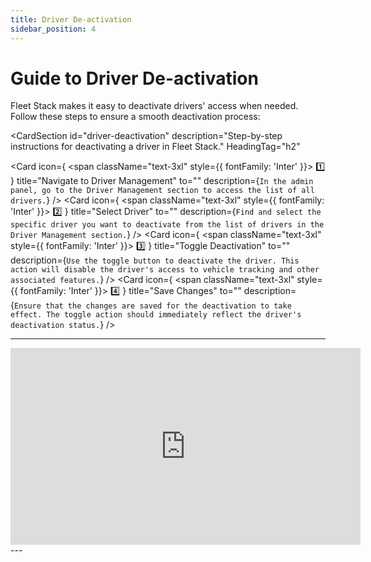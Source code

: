 ```yaml
---
title: Driver De-activation
sidebar_position: 4
---
```


# Guide to Driver De-activation

Fleet Stack makes it easy to deactivate drivers' access when needed. Follow these steps to ensure a smooth deactivation process:

<CardSection
  id="driver-deactivation"
  description="Step-by-step instructions for deactivating a driver in Fleet Stack."
  HeadingTag="h2"
>
  <Card
    icon={
      <span className="text-3xl" style={{ fontFamily: 'Inter' }}>
        1️⃣
      </span>
    }
    title="Navigate to Driver Management"
    to=""
    description={`In the admin panel, go to the Driver Management section to access the list of all drivers.`}
  />
  <Card
    icon={
      <span className="text-3xl" style={{ fontFamily: 'Inter' }}>
        2️⃣
      </span>
    }
    title="Select Driver"
    to=""
    description={`Find and select the specific driver you want to deactivate from the list of drivers in the Driver Management section.`}
  />
  <Card
    icon={
      <span className="text-3xl" style={{ fontFamily: 'Inter' }}>
        3️⃣
      </span>
    }
    title="Toggle Deactivation"
    to=""
    description={`Use the toggle button to deactivate the driver. This action will disable the driver's access to vehicle tracking and other associated features.`}
  />
  <Card
    icon={
      <span className="text-3xl" style={{ fontFamily: 'Inter' }}>
        4️⃣
      </span>
    }
    title="Save Changes"
    to=""
    description={`Ensure that the changes are saved for the deactivation to take effect. The toggle action should immediately reflect the driver's deactivation status.`}
  />
</CardSection>

---

<div style={{ display: 'flex', justifyContent: 'center', marginTop: '20px' }}>
  <iframe
    width="560"
    height="315"
    src="https://www.youtube.com/embed/m2OEx0MvsFY?si=XGj9WOemYwVs-SyK"
    title="Driver Deactivation Tutorial"
    frameBorder="0"
    allow="accelerometer; autoplay; clipboard-write; encrypted-media; gyroscope; picture-in-picture"
    allowFullScreen
  ></iframe>
</div>
---
<head>
  <title>Driver De-activation</title>
  <meta
    name="description"
    content="Step-by-step guide to deactivate a driver in Fleet Stack, ensuring access to tracking and features is disabled."
  />
</head>
